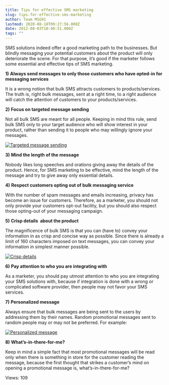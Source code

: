 ```yaml
---
title: Tips for effective SMS marketing
slug: tips-for-effective-sms-marketing
author: Team MSG91
lastmod: 2020-08-18T09:27:56.000Z
date: 2012-08-03T10:40:51.000Z
tags: ""
---
```


SMS solutions indeed offer a good marketing path to the businesses. But blindly messaging your potential customers about the product will only deteriorate the scene. For that purpose, it’s good if the marketer follows some essential and effective tips of SMS marketing.


**1)** **Always send messages to only those customers who have opted-in for messaging services**


It is a wrong notion that bulk SMS attracts customers to products/services. The truth is, right bulk messages, sent at a right time, to a right audience will catch the attention of customers to your products/services.


**2)** **Focus on targeted message sending**


Not all bulk SMS are meant for all people. Keeping in mind this rule, send bulk SMS only to your target audience who will show interest in your product, rather than sending it to people who may willingly ignore your messages.


[![](https://images-msg91.s3.ap-south-1.amazonaws.com/content/images/wordpress/2012/08/Targeted-message-sending.png "Targeted message sending")](https://images-msg91.s3.ap-south-1.amazonaws.com/content/images/wordpress/2012/08/Targeted-message-sending.png)


**3)** **Mind the length of the message**


Nobody likes long speeches and orations giving away the details of the product. Hence, for SMS marketing to be effective, mind the length of the message and try to give away only essential details.


**4)** **Respect customers opting out of bulk messaging service**


With the number of spam messages and emails increasing, privacy has become an issue for customers. Therefore, as a marketer, you should not only provide your customers opt-out facility, but you should also respect those opting-out of your messaging campaign.


**5)** **Crisp details  about the product** 


The magnificence of bulk SMS is that you can (have to) convey your information in as crisp and concise way as possible. Since there is already a limit of 160 characters imposed on text messages, you can convey your information in simplest manner possible.


[![](https://images-msg91.s3.ap-south-1.amazonaws.com/content/images/wordpress/2012/08/Crisp-details1.png "Crisp details")](https://images-msg91.s3.ap-south-1.amazonaws.com/content/images/wordpress/2012/08/Crisp-details1.png)


**6)** **Pay attention to who you are integrating with**


As a marketer, you should pay utmost attention to who you are integrating your SMS solutions with, because if integration is done with a wrong or complicated software provider, then people may not favor your SMS services.


**7)** **Personalized message**


Always ensure that bulk messages are being sent to the users by addressing them by their names. Random promotional messages sent to random people may or may not be preferred. For example:


[![](https://images-msg91.s3.ap-south-1.amazonaws.com/content/images/wordpress/2012/08/Personalized-message.png "Personalized message")](https://images-msg91.s3.ap-south-1.amazonaws.com/content/images/wordpress/2012/08/Personalized-message.png)


**8)** **What’s-in-there-for-me?** 


Keep in mind a simple fact that most promotional messages will be read only when there is something in store for the customer reading the message, because the first thought that strikes a customer’s mind on opening a promotional message is, what’s-in-there-for-me?


 Views: 109


